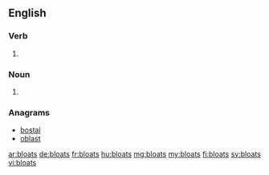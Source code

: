 ==English==

===Verb===
{{head|en|verb form}}

# {{en-third-person singular of|bloat}}

===Noun===
{{head|en|plural}}
# {{plural of|bloat|lang=en}}

===Anagrams===
* [[bostal#English|bostal]]
* [[oblast#English|oblast]]

[[ar:bloats]]
[[de:bloats]]
[[fr:bloats]]
[[hu:bloats]]
[[mg:bloats]]
[[my:bloats]]
[[fi:bloats]]
[[sv:bloats]]
[[vi:bloats]]